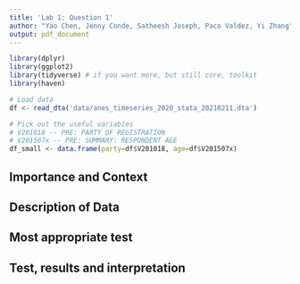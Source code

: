 ```yaml
---
title: 'Lab 1: Question 1'
author: "Yao Chen, Jenny Conde, Satheesh Joseph, Paco Valdez, Yi Zhang"
output: pdf_document
---
```


```r
library(dplyr)
library(ggplot2) 
library(tidyverse) # if you want more, but still core, toolkit
library(haven)
```

```r
# Load data
df <- read_dta('data/anes_timeseries_2020_stata_20210211.dta')

# Pick out the useful variables
# V201018 -- PRE: PARTY OF REGISTRATION
# V201507x -- PRE: SUMMARY: RESPONDENT AGE
df_small <- data.frame(party=df$V201018, age=df$V201507x)
```


## Importance and Context
<!-- You can (and should delete each of these comments lines in your final report) --> 
<!-- Explain why the reader should care about your research question. -->

## Description of Data
<!-- Explain how your research question is operationalized, including whether the variables you create are appropriate to study the concepts in question. --> 
<!-- What are some basic features of the data distribution? --> 
<!-- What changes do you make to the data and why? --> 

## Most appropriate test 
<!-- Explain which test is the most appropriate to answer your question and why it is the most appropriate --> 
<!-- List every assumption that your test requires and evaluate it. -->

## Test, results and interpretation
<!-- What are the results of your test? --> 
<!-- What do the results of this test mean? What is the practical significance? --> 